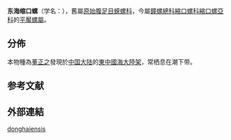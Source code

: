 {{Speciesbox 
 | taxon = Homalopoma donghaiense (Dong, 1982) 
 | authority = ([[董正之|Dong]], 1982)
 | synonyms_ref = {{r|WoRMS_880338}}
 | synonyms =
* ''Collonia donghaiensis'' Dong, 1982
}}

'''东海缩口螺'''（学名：''{{lang|la |Homalopoma donghaiensis}}''），舊屬[[原始腹足目|原始腹足目]][[蝾螺科|蝾螺科]]{{r|shell_5741}}，今屬[[鐘螺總科|鐘螺總科]][[縮口螺科|縮口螺科]][[縮口螺亞科|縮口螺亞科]]的[[平厴螺屬|平厴螺屬]]{{r|WoRMS_880338}}。

==分佈==
本物種為[[董正之|董正之]]發現於[[中国大陆|中国大陆]]的[[東中國海|東中國海]][[大陸架|大陸架]]，常栖息在潮下带{{r|shell_5741|shelldoc_420090220096_03|dzz2002}}。

==参考文献==
{{reflist|refs=
<ref name="dzz2002">{{cite book
 |url=http://www.readbooks.cc/book/15/detail_453358.htm
 |title=中国动物志 无脊椎动物 
 |volume=第29卷 软体动物门 腹足纲 原始腹足目 马蹄螺总科
 |editors=中国科学院中国动物志编辑委员会主编；[[董正之|董正之]]编著
 |publisher=科学出版社 |year=2002
 |isbn=703009509X |pages=210页
 |language=zh-hans }}</ref>
<ref name="shell_5741">{{cite web|url=http://shell.sinica.edu.tw/chinese/shellbase_detail.php?science_no=5741|title=国际贝库：东海缩口螺|publisher=台湾贝类资料库|accessdate=2009-08-11}}</ref>
<ref name="shelldoc_420090220096_03">{{shelldoc_420090220096_03}}</ref>
<ref name="WoRMS_880338">{{WoRMS |id=880338 |title=Homalopoma donghaiense (Dong, 1982)
 |last=Bouchet |first=Philippe |authorlink=菲利普·布歇特
 |date=2016-06-16 |access-date=2018-02-16 }}</ref>
}}

==外部連結==
{{TaxonIds|worms=880338}}
[[Category:平厴螺屬|donghaiensis]]
{{Mollusc-stub}}